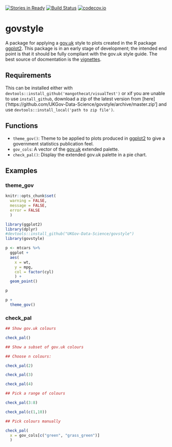 [![Stories in Ready](https://badge.waffle.io/UKGov-Data-Science/govstyle.png?label=ready&title=Ready)](https://waffle.io/UKGov-Data-Science/govstyle)
[![Build Status](https://travis-ci.org/UKGov-Data-Science/govstyle.svg?branch=master)](https://travis-ci.org/UKGov-Data-Science/govstyle)
[![codecov.io](http://codecov.io/github/UKGov-Data-Science/govstyle/coverage.svg?branch=master)](http://codecov.io/github/UKGov-Data-Science/govstyle?branch=master)

# govstyle

A package for applying a [gov.uk](http://govuk-elements.herokuapp.com/) style to plots created in the R package [ggplot2](https://github.com/hadley/ggplot2).
This package is in an early stage of development; the intended end point is that it should be fully compliant with the gov.uk style guide.
The best source of docmentation is the [vignettes](vignettes/).

## Requirements

This can be installed either with `devtools::install_github('mangothecat/visualTest')` or xif you are unable to use `install_github`, download a zip of the latest version from [here]('https://github.com/UKGov-Data-Science/govstyle/archive/master.zip'] and use `devtools::install_local('path to zip file')`.

## Functions

* `theme_gov()`: Theme to be applied to plots produced in [ggplot2]() to give a government statistics publication feel.
* `gov_cols`: A vector of the [gov.uk](http://govuk-elements.herokuapp.com/colour/#colour-extended-palette) extended palette.
* `check_pal()`: Display the extended gov.uk palette in a pie chart.

## Examples

### theme_gov

```r

knitr::opts_chunk$set(
  warning = FALSE,
  message = FALSE,
  error = FALSE
  )

```

```r

library(ggplot2)
library(dplyr)
#devtools::install_github("UKGov-Data-Science/govstyle")
library(govstyle)


```

```r

p <- mtcars %>%
  ggplot +
  aes(
    x = wt,
    y = mpg,
    col = factor(cyl)
    ) +
  geom_point()

p

p +
  theme_gov()

```

### check_pal

```r

## Show gov.uk colours

check_pal()

## Show a subset of gov.uk colours

## Choose n colours:

check_pal(2)

check_pal(3)

check_pal(4)

## Pick a range of colours

check_pal(3:8)

check_pal(c(1,10))

## Pick colours manually

check_pal(
  x = gov_cols[c("green", "grass_green")]
  )

```

